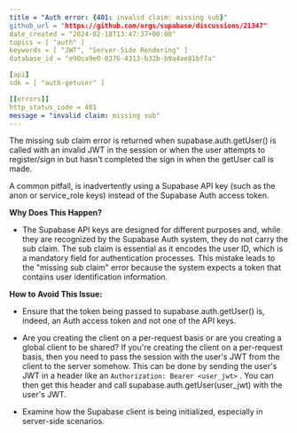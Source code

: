 ```yaml
---
title = "Auth error: {401: invalid claim: missing sub}"
github_url = "https://github.com/orgs/supabase/discussions/21347"
date_created = "2024-02-18T13:47:37+00:00"
topics = [ "auth" ]
keywords = [ "JWT", "Server-Side Rendering" ]
database_id = "e90ca9e0-0376-4313-b32b-b9a4ae81bf7a"

[api]
sdk = [ "auth-getuser" ]

[[errors]]
http_status_code = 401
message = "invalid claim: missing sub"
---
```


The missing sub claim error is returned when supabase.auth.getUser() is called with an invalid JWT in the session or when the user attempts to register/sign in but hasn't completed the sign in when the getUser call is made.

A common pitfall, is inadvertently using a Supabase API key (such as the anon or service_role keys) instead of the Supabase Auth access token.

**Why Does This Happen?**

- The Supabase API keys are designed for different purposes and, while they are recognized by the Supabase Auth system, they do not carry the sub claim. The sub claim is essential as it encodes the user ID, which is a mandatory field for authentication processes. This mistake leads to the "missing sub claim" error because the system expects a token that contains user identification information.

**How to Avoid This Issue:**

- Ensure that the token being passed to supabase.auth.getUser() is, indeed, an Auth access token and not one of the API keys.

- Are you creating the client on a per-request basis or are you creating a global client to be shared? If you're creating the client on a per-request basis, then you need to pass the session with the user's JWT from the client to the server somehow. This can be done by sending the user's JWT in a header like an `Authorization: Bearer <user_jwt>` . You can then get this header and call supabase.auth.getUser(user_jwt) with the user's JWT.

- Examine how the Supabase client is being initialized, especially in server-side scenarios.
